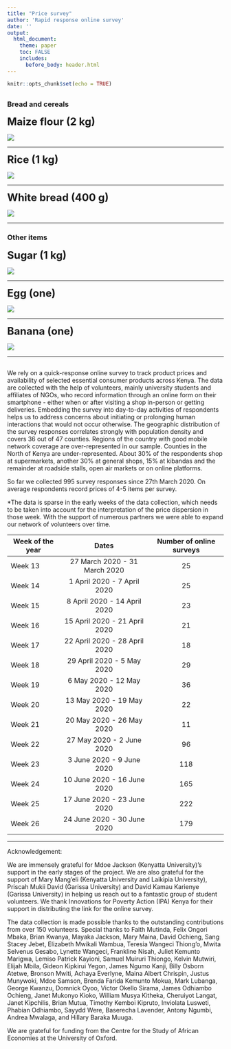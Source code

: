 ```yaml
---
title: "Price survey"
author: 'Rapid response online survey'
date: ''
output:
  html_document:
    theme: paper
    toc: FALSE
    includes:
      before_body: header.html
---
```


```r
knitr::opts_chunk$set(echo = TRUE)
```
  
    
  


##  {.tabset}

### Bread and cereals 
<font size="5">**Maize flour (2 kg)**</font>
  
  ![](prices/Dots_maize.png)

***   

<font size="5">**Rice (1 kg)**</font>
  
  ![](prices/Dots_rice.png)
  
*** 

<font size="5">**White bread (400 g)**</font>
  
  ![](prices/Dots_bread.png)

*** 

### Other items

<font size="5">**Sugar (1 kg)**</font>
  
  ![](prices/Dots_sugar.png)

***   

<font size="5">**Egg (one)**</font>
  
  ![](prices/Dots_egg.png)

*** 

<font size="5">**Banana (one)**</font>
  
  ![](prices/Dots_banana.png)

*** 

## {}

We rely on a quick-response online survey to track product prices and availability of selected essential consumer products across Kenya. The data are collected with the help of volunteers, mainly university students and affiliates of NGOs, who record information through an online form on their smartphone - either when or after visiting a shop in-person or getting deliveries. Embedding the survey into day-to-day activities of respondents helps us to address concerns about initiating or prolonging human interactions that would not occur otherwise. The geographic distribution of the survey responses correlates strongly with population density and covers 36 out of 47 counties. Regions of the country with good mobile network coverage are over-represented in our sample. Counties in the North of Kenya are under-represented. About 30% of the respondents shop at supermarkets, another 30% at general shops, 15% at kibandas and the remainder at roadside stalls, open air markets or on online platforms. 

So far we collected 995 survey responses since 27th March 2020.  On average respondents record prices of 4-5 items per survey. 

*The data is sparse in the early weeks of the data collection, which needs to be taken into account for the interpretation of the price dispersion in those week. With the support of numerous partners we were able to expand our network of volunteers over time.

| Week of the year	| Dates	| Number of online surveys |
|------|:-----:|:---------:|
| Week 13 |	27 March 2020 - 31 March 2020	| 25 |
| Week 14 |	1 April 2020 - 7 April 2020 	| 25 |
| Week 15 |	8 April 2020 - 14 April 2020	| 23 |
| Week 16 |	15 April 2020 - 21 April 2020	| 21 |
| Week 17 |	22 April 2020 - 28 April 2020	| 18 |
| Week 18 |	29 April 2020 - 5 May 2020	| 29 |
| Week 19 |	6 May 2020 - 12 May 2020	| 36 |  
| Week 20 |	13 May 2020 - 19 May 2020	| 22 |
| Week 21 |	20 May 2020 - 26 May 2020	| 11 |
| Week 22 |	27 May 2020 - 2 June 2020	| 96 |
| Week 23 |	3 June 2020 - 9 June 2020	| 118 |
| Week 24 |	10 June 2020 - 16 June 2020	| 165 |
| Week 25 |	17 June 2020 - 23 June 2020	| 222 |
| Week 26 |	24 June 2020 - 30 June 2020	| 179 |

*** 
Acknowledgement:

We are immensely grateful for Mdoe Jackson (Kenyatta University)'s support in the early stages of the project. We are also grateful for the support of Mary Mang'eli (Kenyatta University and Laikipia University), Priscah Mukii David (Garissa University) and David Kamau Karienye (Garissa University) in helping us reach out to a fantastic group of student volunteers. We thank Innovations for Poverty Action (IPA) Kenya for their support in distributing the link for the online survey. 

The data collection is made possible thanks to the outstanding contributions from over 150 volunteers. Special thanks to Faith Mutinda, Felix Ongori Mbaka, Brian Kwanya, Mayaka Jackson, Mary Maina, David Ochieng, Sang Stacey Jebet, Elizabeth Mwikali Wambua, Teresia Wangeci Thiong'o, Mwita Selvenus Gesabo, Lynette Wangeci, Frankline Nisah, Juliet Kemunto Marigwa, Lemiso Patrick Kayioni, Samuel Muiruri Thiongo, Kelvin Mutwiri, Elijah Mbila, Gideon Kipkirui Yegon, James Ngumo Kanji, Billy Osborn Atetwe, Bronson Mwiti, Achaya Everlyne, Maina Albert Chrispin, Justus Munywoki, Mdoe Samson, Brenda Farida Kemunto Mokua, Mark Lubanga, George Kwanzu, Domnick Oyoo, Victor Okello Sirama, James Odhiambo Ochieng, Janet Mukonyo Kioko, William Musya Kitheka, Cheruiyot Langat, Janet Kipchilis, Brian Mutua, Timothy Kemboi Kipruto, Inviolata Lusweti, Phabian Odhiambo, Sayydd Were, Baserecha Lavender, Antony Ngumbi, Andrea Mwalaga, and Hillary Baraka Muuga.

We are grateful for funding from the Centre for the Study of African Economies at the University of Oxford.

  